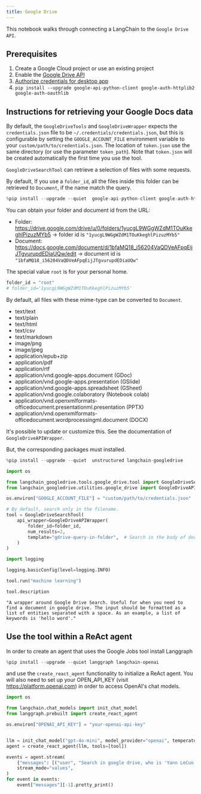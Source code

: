 ```yaml
---
title: Google Drive
---
```


This notebook walks through connecting a LangChain to the `Google Drive API`.

## Prerequisites

1. Create a Google Cloud project or use an existing project
1. Enable the [Google Drive API](https://console.cloud.google.com/flows/enableapi?apiid=drive.googleapis.com)
1. [Authorize credentials for desktop app](https://developers.google.com/drive/api/quickstart/python#authorize_credentials_for_a_desktop_application)
1. `pip install --upgrade google-api-python-client google-auth-httplib2 google-auth-oauthlib`

## Instructions for retrieving your Google Docs data
By default, the `GoogleDriveTools` and `GoogleDriveWrapper` expects the `credentials.json` file to be `~/.credentials/credentials.json`, but this is configurable by setting the `GOOGLE_ACCOUNT_FILE` environment variable to your `custom/path/to/credentials.json`. 
The location of `token.json` use the same directory (or use the parameter `token_path`). Note that `token.json` will be created automatically the first time you use the tool.

`GoogleDriveSearchTool` can retrieve a selection of files with some requests. 

By default, If you use a `folder_id`, all the files inside this folder can be retrieved to `Document`, if the name match the query.



```python
%pip install --upgrade --quiet  google-api-python-client google-auth-httplib2 google-auth-oauthlib langchain-community
```

You can obtain your folder and document id from the URL:

* Folder: https://drive.google.com/drive/u/0/folders/1yucgL9WGgWZdM1TOuKkeghlPizuzMYb5 -> folder id is `"1yucgL9WGgWZdM1TOuKkeghlPizuzMYb5"`
* Document: https://docs.google.com/document/d/1bfaMQ18_i56204VaQDVeAFpqEijJTgvurupdEDiaUQw/edit -> document id is `"1bfaMQ18_i56204VaQDVeAFpqEijJTgvurupdEDiaUQw"`

The special value `root` is for your personal home.


```python
folder_id = "root"
# folder_id='1yucgL9WGgWZdM1TOuKkeghlPizuzMYb5'
```

By default, all files with these mime-type can be converted to `Document`.
- text/text
- text/plain
- text/html
- text/csv
- text/markdown
- image/png
- image/jpeg
- application/epub+zip
- application/pdf
- application/rtf
- application/vnd.google-apps.document (GDoc)
- application/vnd.google-apps.presentation (GSlide)
- application/vnd.google-apps.spreadsheet (GSheet)
- application/vnd.google.colaboratory (Notebook colab)
- application/vnd.openxmlformats-officedocument.presentationml.presentation (PPTX)
- application/vnd.openxmlformats-officedocument.wordprocessingml.document (DOCX)

It's possible to update or customize this. See the documentation of `GoogleDriveAPIWrapper`.

But, the corresponding packages must installed.


```python
%pip install --upgrade --quiet  unstructured langchain-googledrive
```


```python
import os

from langchain_googledrive.tools.google_drive.tool import GoogleDriveSearchTool
from langchain_googledrive.utilities.google_drive import GoogleDriveAPIWrapper

os.environ["GOOGLE_ACCOUNT_FILE"] = "custom/path/to/credentials.json"

# By default, search only in the filename.
tool = GoogleDriveSearchTool(
    api_wrapper=GoogleDriveAPIWrapper(
        folder_id=folder_id,
        num_results=2,
        template="gdrive-query-in-folder",  # Search in the body of documents
    )
)
```


```python
import logging

logging.basicConfig(level=logging.INFO)
```


```python
tool.run("machine learning")
```


```python
tool.description
```



```output
"A wrapper around Google Drive Search. Useful for when you need to find a document in google drive. The input should be formatted as a list of entities separated with a space. As an example, a list of keywords is 'hello word'."
```


## Use the tool within a ReAct agent

In order to create an agent that uses the Google Jobs tool install Langgraph


```python
%pip install --upgrade --quiet langgraph langchain-openai
```

and use the `create_react_agent` functionality to initialize a ReAct agent. You will also need to set up your OPEN_API_KEY (visit https://platform.openai.com) in order to access OpenAI's chat models.


```python
import os

from langchain.chat_models import init_chat_model
from langgraph.prebuilt import create_react_agent

os.environ["OPENAI_API_KEY"] = "your-openai-api-key"


llm = init_chat_model("gpt-4o-mini", model_provider="openai", temperature=0)
agent = create_react_agent(llm, tools=[tool])

events = agent.stream(
    {"messages": [("user", "Search in google drive, who is 'Yann LeCun' ?")]},
    stream_mode="values",
)
for event in events:
    event["messages"][-1].pretty_print()
```
